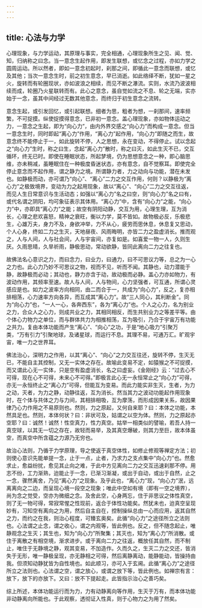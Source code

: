 ```yaml
---
---
---
```

title: 心法与力学
---




心理现象，与力学运动，其原理与事实，完全相通，心理现象所生之见、闻、觉、知，归纳称之曰念。当一意念生起作用，即发生联想，或忆念之过程，亦如力学之圆周运动。所以然者，即如一意念初起时，刹那之间，即循此一意念而联想，或忆及其他；当次一意念生时，前之初生意念，早已消逝。如此络绎不断，犹如一星之火，旋转而有轮圈现状，亦如波浪之相续，而见不断之瀑流。实则，水流乃波波相续而成，轮圈乃火星联转而有。此心之意念，虽自觉如流之不息、轮之无端，实亦始于一念，虽其中间经过无数其他意念，而终归于初生意念之流转。

意念生起，或引发回忆，或引起联想。细者为思，粗者为想，一刹那间，速率频繁，不可捉摸。纵使捉摸得意念，已非初一意念。盖心理现象，亦如物体运动之力，一意念之生起，即为“向心力”，由内外界交感之“向心力”而构成一意念。但当一意念生时，同时即起“离心力”作用，“离心力”起作用，“向心力”即随之而生，故意念终不能停止于一，如此旋转不停，人之思想，永在变动，不得停止。试以念起之“向心力”生时，称之曰生，念起“离心力”散时，称之曰灭，如此生灭不已，交互循环，终无已时。即使在睡眠状态，所起梦境，仍为思想意念之一种，即心脑思维，亦未稍减，虽睡眠住在一种极度昏迷状态，亦有意念，自不觉察耳。即使完全停止意念而不起作用，谓之静力之境。所谓静力者，力之动向与功能，潜在未发也。如静极而动，亦可谓乃“向心”、“离心”二力之交互作用，何则？以静极为“离心力”之极致境界，变动为力之起用现象，故以“离心”、“向心”二力之交互往返，而见人生日常意识与生活动态；如强以“离心力”名之曰空，则“向心力”名之曰有，或代名谓之阴阳，均可象征表示其体用。“离心力”中，含有“向心力”之能，“向心力”中，亦即具“离心力”之能；故空有阴阳动静，交互为用，心理生理，互为消长，心理之悲欢喜怒，精神之衰旺，衡以力学，莫不皆如。故物极必反，乐极悲生，心雄万夫，身力不及，身欲冲举，力不从心，疲劳而思休息，休息复又思动，个人心身，终如二力之生灭，天地昼夜、风雨晦明，亦皆二力之盈虚消长。推而观之，人与人间，人与社会间，人与宇宙间，亦复如是。如喜爱一物一人，久则生厌。久雨思晴，久旱祈雨，静极思动，常动欲静，皆同此离向二力之往复也。

故佛法名心意识之力，而曰念力，曰业力，曰通力，曰不可思议力等，总之为一心之力也。此心力乃妙不可思议之物，视而不见，听而不闻。其静也，动力潜能于静，故静极而必动；其动也，静力亦含于动，故动极而必静。盖心力亦如物力，有波动作用，其频率至速。故人与人间，人与物间，心力坚强者，可互通，所谓心灵感应是也。如力之波率方向相同，由二而合于一，共成为“向心力”，反之，复亦相排相荡，心力速率方向各异，而互成其“离心力”。故“三人同心，其利断金”。同为“向心力”也，“一人一心，各奔西东”，各为“离心力”也。个人之心力，名为别业之力，合众人之心力，则成共业之力，其相同相反，而生共别业力之等差平等。由个体心力物力之单位，而与群体共力为相推相荡，互为吸引，乃合于宇宙万有功能之共力。复由本体功能而产生“离心”、“向心”之功，于是“地心吸力”引聚万类，“万有引力”引聚地球，及诸星球，而运行不息。其理不易，可通万汇。旷观宇宙，唯一力之世界耳。

佛法治心，深明力之作用，以其“离心”、“向心”之力交互往还，旋转不停，生灭无已，不能自主其控制，又无一实体之存在。故喻此变易不定，如猿猴之不可捉摸，而又谓此心无一实体，只是空有盈虚消长，名之曰虚妄。《金刚经》云：“过去心不可得，现在心不可得，未来心不可得。”即极言此心无一永恒常止之“向心力”可得，亦无一永恒终止之“离心力”可得，但能互为变易。而此力能实非生灭，生者，为力之动，灭者，为力之静，动静往返，互为消长。然当其力之波动功能起作用现象时，在个体与共体之力与力间，其相排相吸，互为摩荡，而形成因果关系，故因果律乃心力作用之不易原则也。然则，力之原起，又何自来耶？曰：本体之功能，本然具足也。然则，本体何状？曰：非状可及，姑谓之以空为体。然则，力之原起亦空耶？曰：诚然！诚然！性空真力，性力真空。姑举一相类似的譬喻，若吾人持一真空球，以其无一切之存在，故轻而易举，及其真空爆破，则其力至巨，故本体虽空，而真空中所含蕴之力源乃无穷也。

故治心法则，乃循于力学原理，导之使返于真空体性，如修止修观等禅定方法；初则使心意识先能单提一念，止于一点，止者，乃求力之支点集中“向心力”也。然愈求止，愈益纷扰，愈见其止向之难，于此中方见离向二力之交互迅速刹那不停。用志不纷，工力渐熟，迨能止于一念，已渐习渐凝，或出于自动，或出于自然，止之一念，骤然离舍，乃见“离心力”之现象。及乎此也，“离心力”现，“向心力”泯，远离离向之二边，而呈现心境一段空之现象；唯此中空如有境（即有一空之境界），尚为念之觉受，空亦为微细之念。及舍此空，心身两忘，住于非思议之体性真空，则了无一物可得，常寂常惺之性现前，返合于体性功能矣。然犹未也，迨真空呈现妙有，习知空有离向之为用，然后自主自在，控制操纵总由一心而应用，返其自然之力，而约之在我，则治心程度，可臻玄奥矣。此循“向心力”之途径所立之法则也。心法谓之止念，谓之收心，谓之内观等，皆此例也。反之，但不随念起止，唯静观念之生灭；其生也，知为“向心力”所聚集；其灭也，知为“离心力”所消散。或住于离散之有相空境，渐求进步。或于离向二力之往返，概放任其自然，而不制止，唯住于无静境之静，观其变易，不加造作。久而久之，生灭二力之交还，皆消失于无形，唯一静极呈现，亦无静相之可得，然后离静离动，能静能动，皆操持由我。但须知动静犹皆为自性境也。如此顺习，亦可入于玄阃。此循“离心力”之途径所立之法则也。心法谓之空，谓之放心，或谓之放下等，皆此例也。如禅宗有言：放下，放下的亦放下。又曰：放不下提起走。此皆指示治心之善巧矣。

综上所述，本体功能运行而为力，力有动静离向等作用，生灭于万有，而本体功能非动静离向所能也。于此观察，透彻证入性真，则于心物力之为用了然矣。